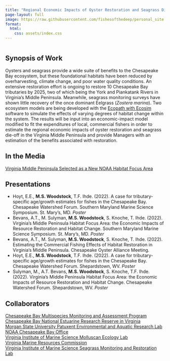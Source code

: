 ---
title: "Regional Economic Impacts of Oyster Restoration and Seagrass Die-off In Virginia's Middle Peninsula"
page-layout: full
image: https://raw.githubusercontent.com/fishesofthedeep/personal_site.github.io/main/Project_images/oysters.png
format:
  html:
    css: assets/index.css
---

::: {.main style="width:100%; float: left;"}


## Synopsis of Work
Oysters and seagrass provide a wide suite of benefits to the Chesapeake Bay ecosystem, but these foundational habitats have been reduced by overharvesting, climate change, and poor water quality conditions. An extensive restoration effort is ongoing to restore 10 Chesapeake Bay tributaries by 2025, two of which being the York and Piankatank Rivers in Virginia's Middle Peninsula. Meanwhile, seagrass monitoring surveys have shown little recovery of the once dominant Eelgrass (<i>Zostera marina</i>). Two ecosystem models are being developed with the [Ecopath with Ecosim](www.ecopath.org) software to simulate the effects of varying degrees of habitat change within the system. The results will be input into an economic-impact model modified to fit the  expenditures of local, commercial fishers in order to estimate the regional economic impacts of oyster restoration and seagrass die-off in the Virginia Middle Peninsula and provide Managers with an estimation of the benefits associated with restoration.


## In the Media
[Virginia Middle Peninsula Selected as a New NOAA Habitat Focus Area](https://www.fisheries.noaa.gov/feature-story/virginias-middle-peninsula-newest-noaa-habitat-focus-area)


## Presentations
* Hoyt, E.E., **M.S. Woodstock**, T.F. Ihde. (2022). A case for tributary-specific age/growth estimates for fishes in the Chesapeake Bay. Chesapeake Watershed Forum. Southern Maryland Marine Science Symposium. St. Mary’s, MD. <i>Poster</i>
* Bevans, A.T., M. Sulyman, **M.S. Woodstock**, S. Knoche, T. Ihde. (2022). Virginia’s Middle Peninsula Habitat Focus Area: the Economic Impacts of Resource Restoration and Habitat Change. Southern Maryland Marine Science Symposium. St. Mary’s, MD. <i>Poster</i>
* Bevans, A.T., M. Sulyman, **M.S. Woodstock**, S. Knoche, T. Ihde. (2022). Estimating the Commercial Fishing Effects of Habitat Restoration in Virginia’s Middle Peninsula. Chesapeake Oyster Alliance Meeting. 
* Hoyt, E.E., **M.S. Woodstock**, T.F. Ihde. (2022). A case for tributary-specific age/growth estimates for fishes in the Chesapeake Bay. Chesapeake Watershed Forum. Shepardstown, WV. <i>Poster</i>
* Sulyman, M., A.T. Bevans, **M.S. Woodstock**, S. Knoche, T.F. Ihde. (2022). Virginia’s Middle Peninsula Habitat Focus Area: the Economic Impacts of Resource Restoration and Habitat Change. Chesapeake Watershed Forum. Shepardstown, WV. <i>Poster</i>


## Collaborators
[Chesapeake Bay Multispecies Monitoring and Assessment Program](https://www.vims.edu/research/departments/fisheries/programs/mrg_oldwebsite/chesmmap/index.php)<br>
[Chesapeake Bay National Estuarine Research Reserve in Virginia](https://www.vims.edu/cbnerr/index.php)<br>
[Morgan State University Patuxent Environmental and Aquatic Research Lab](https://www.morgan.edu/pearl)<br>
[NOAA Chesapeake Bay Office](https://www.fisheries.noaa.gov/contact-directory/noaa-chesapeake-bay-office)<br>
[Virginia Institute of Marine Science Molluscan Ecology Lab](https://www.vims.edu/research/units/labgroups/molluscan_ecology/)<br>
[Virginia Marine Resources Commission](https://mrc.virginia.gov)<br>
[Virginia Institute of Marine Science Seagrass Monitoring and Restoration Lab](https://www.vims.edu/research/units/programs/sav1/restoration/index.php)

:::
